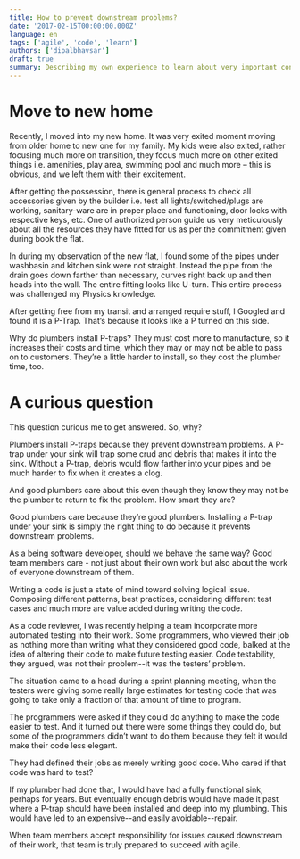 ```yaml
---
title: How to prevent downstream problems?
date: '2017-02-15T00:00:00.000Z'
language: en
tags: ['agile', 'code', 'learn']
authors: ['dipalbhavsar']
draft: true
summary: Describing my own experience to learn about very important concept about considering facts while coding
---
```


# Move to new home

Recently, I moved into my new home. It was very exited moment moving from older home to new one for my family. My kids were also exited, rather focusing much more on transition, they focus much more on other exited things i.e. amenities, play area, swimming pool and much more – this is obvious, and we left them with their excitement.

After getting the possession, there is general process to check all accessories given by the builder i.e. test all lights/switched/plugs are working, sanitary-ware are in proper place and functioning, door locks with respective keys, etc. One of authorized person guide us very meticulously about all the resources they have fitted for us as per the commitment given during book the flat.

In during my observation of the new flat, I found some of the pipes under washbasin and kitchen sink were not straight. Instead the pipe from the drain goes down farther than necessary, curves right back up and then heads into the wall. The entire fitting looks like U-turn. This entire process was challenged my Physics knowledge.

After getting free from my transit and arranged require stuff, I Googled and found it is a P-Trap. That’s because it looks like a P turned on this side.

Why do plumbers install P-traps? They must cost more to manufacture, so it increases their costs and time, which they may or may not be able to pass on to customers. They’re a little harder to install, so they cost the plumber time, too.

# A curious question

This question curious me to get answered. So, why?

Plumbers install P-traps because they prevent downstream problems. A P-trap under your sink will trap some crud and debris that makes it into the sink. Without a P-trap, debris would flow farther into your pipes and be much harder to fix when it creates a clog.

And good plumbers care about this even though they know they may not be the plumber to return to fix the problem. How smart they are?

Good plumbers care because they’re good plumbers. Installing a P-trap under your sink is simply the right thing to do because it prevents downstream problems.

As a being software developer, should we behave the same way? Good team members care - not just about their own work but also about the work of everyone downstream of them.

Writing a code is just a state of mind toward solving logical issue. Composing different patterns, best practices, considering different test cases and much more are value added during writing the code.

As a code reviewer, I was recently helping a team incorporate more automated testing into their work. Some programmers, who viewed their job as nothing more than writing what they considered good code, balked at the idea of altering their code to make future testing easier. Code testability, they argued, was not their problem--it was the testers’ problem.

The situation came to a head during a sprint planning meeting, when the testers were giving some really large estimates for testing code that was going to take only a fraction of that amount of time to program.

The programmers were asked if they could do anything to make the code easier to test. And it turned out there were some things they could do, but some of the programmers didn’t want to do them because they felt it would make their code less elegant.

They had defined their jobs as merely writing good code. Who cared if that code was hard to test?

If my plumber had done that, I would have had a fully functional sink, perhaps for years. But eventually enough debris would have made it past where a P-trap should have been installed and deep into my plumbing. This would have led to an expensive--and easily avoidable--repair.

When team members accept responsibility for issues caused downstream of their work, that team is truly prepared to succeed with agile.